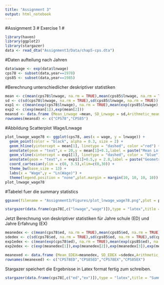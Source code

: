 ```yaml
---
title: "Assignment 3"
output: html_notebook
---
```


#Assignment 3 \# Exercise 1 \#

```r
library(haven)
library(ggplot2)
library(stargazer)
data <- read_dta("Assignment3/Data/chap5-cps.dta")
```

#Daten aufteilung nach Jahren

```r
data$wage <- exp(data$lnwage)
cps78 <- subset(data,year==1978)
cps85 <- subset(data,year==1985)
```

#Berechnung unterschiedlicher deskriptiver statistiken

```r
mean <- c(mean(cps78$lnwage, na.rm = TRUE),mean(cps85$lnwage, na.rm = TRUE))
sd <- c(sd(cps78$lnwage, na.rm = TRUE),sd(cps85$lnwage, na.rm = TRUE))
exp1 <- c(mean(exp(cps78$lnwage), na.rm = TRUE),mean(exp(cps85$lnwage), na.rm = TRUE))
exp2 <- c(exp(mean[1]),exp(mean[2]))
meansd <- data.frame (Mean_Lnwage =mean, SD_Lnwage = sd,Arithmetic_mean=exp1,Geometric_mean=exp2)
rownames(meansd) <- c("CPS78","CPS85")
```

#Abbildung Scatterplot Wage/Lnwage

```r
plot_lnwage_wage78 <- ggplot(cps78, aes(x = wage, y = lnwage)) +
  geom_point(color = "black", alpha = 0.3, size = 2) +
  geom_hline(yintercept = mean[1], linetype = "dashed", color ="red") +
  annotate(geom = "text",x = 20,y = mean[1]+0.1,label = paste("Mean Ln(Wage)=",round(mean[1],2)),color = "red")+
  geom_vline(xintercept = exp1[1], linetype = "dashed", color = "blue") +
  annotate(geom = "text",x = exp1[1]+0.5,y = 2.8,label = paste("Geometric mean=",round(exp1[1],2)),color = "blue",angle = 90)+
  coord_cartesian(ylim = c(0, 3.5),xlim=c(0,30)) +
  theme_bw(base_size = 13) +
  labs(x = "Wage",y = "Ln(Wage)") +
  theme(legend.position = "none",plot.margin = margin(10, 10, 10, 10))
plot_lnwage_wage78
```

#Tabelel fuer die summary statistics

```r
ggsave(filename = "Assignment3/Figures/plot_lnwage_wage78.png",plot = plot_lnwage_wage78,width = 7,height = 4.5,units = "in",dpi = 300)

stargazer(data.frame(cps78[,c("lnwage","wage")]),type = "latex",title = "Summary Statistics cps78",digits = 2,out = "Assignment3/Tables/summary_cps78.tex")
```

Jetzt Berechnung von deskriptiver statistiken für Jahre schule (ED) und Jahre Erfahrung (EX)

```r
meanedex <- c(mean(cps78$ed, na.rm = TRUE),mean(cps85$ed, na.rm = TRUE),mean(cps78$ex, na.rm = TRUE),mean(cps85$ex, na.rm = TRUE))
sdedex <- c(sd(cps78$ed, na.rm = TRUE),sd(cps85$ed, na.rm = TRUE),sd(cps78$ex, na.rm = TRUE),sd(cps85$ex, na.rm = TRUE))
exp1edex <- c(mean(exp(cps78$ed), na.rm = TRUE),mean(exp(cps85$ed), na.rm = TRUE),mean(exp(cps78$ex), na.rm = TRUE),mean(exp(cps85$ex), na.rm = TRUE))
exp2edex <- c(exp(meanedex[1]),exp(meanedex[2]),exp(meanedex[3]),exp(meanedex[4]))

meanexed <- data.frame (Mean_EDEX=meanedex, SD_EDEX =sdedex,Arithmetic_mean_EDEX=exp1edex,Geometric_mean_EDEX=exp2edex)
rownames(meanexed) <- c("CPS78ED","CPS85ED","CPS78EX","CPS85EX")
```

Stargazer speichert die Ergebnisse in Latex format fertig zum schreiben.

```r
stargazer(data.frame(cps78[,c("ed","ex")]),type = "latex",title = "Summary Statistics cps78",digits = 2,out = "Assignment3/Tables/summary_cps78edex.tex")  
```
